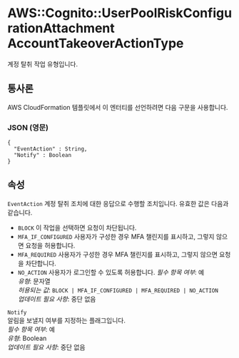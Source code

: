 # AWS::Cognito::UserPoolRiskConfigurationAttachment AccountTakeoverActionType

계정 탈취 작업 유형입니다.

## 통사론

AWS CloudFormation 템플릿에서 이 엔터티를 선언하려면 다음 구문을 사용합니다.

### JSON (영문)

```
{
  "EventAction" : String,
  "Notify" : Boolean
}
```

## 속성

`EventAction` 계정 탈취 조치에 대한 응답으로 수행할 조치입니다. 유효한 값은 다음과 같습니다.

- `BLOCK` 이 작업을 선택하면 요청이 차단됩니다.
- `MFA_IF_CONFIGURED` 사용자가 구성한 경우 MFA 챌린지를 표시하고, 그렇지 않으면 요청을 허용합니다.
- `MFA_REQUIRED` 사용자가 구성한 경우 MFA 챌린지를 표시하고, 그렇지 않으면 요청을 차단합니다.
- `NO_ACTION` 사용자가 로그인할 수 있도록 허용합니다.
  _필수 항목 여부_: 예  
  _유형_: 문자열  
  _허용되는 값_: `BLOCK | MFA_IF_CONFIGURED | MFA_REQUIRED | NO_ACTION`  
  _업데이트 필요 사항_: 중단 없음

`Notify`  
알림을 보낼지 여부를 지정하는 플래그입니다.  
_필수 항목 여부_: 예  
_유형_: Boolean  
_업데이트 필요 사항_: 중단 없음
